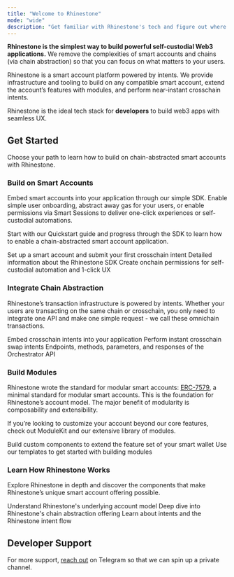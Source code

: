 ```yaml
---
title: "Welcome to Rhinestone"
mode: "wide"
description: "Get familiar with Rhinestone's tech and figure out where to start"
---
```


**Rhinestone is the simplest way to build powerful self-custodial Web3 applications.** We remove the complexities of smart accounts and chains (via chain abstraction) so that you can focus on what matters to your users.

Rhinestone is a smart account platform powered by intents. We provide infrastructure and tooling to build on any compatible smart account, extend the account’s features with modules, and perform near-instant crosschain intents. 

Rhinestone is the ideal tech stack for **developers** to build web3 apps with seamless UX.

## Get Started

Choose your path to learn how to build on chain-abstracted smart accounts with Rhinestone.

### Build on Smart Accounts

Embed smart accounts into your application through our simple SDK. Enable simple user onboarding, abstract away gas for your users, or enable permissions via Smart Sessions to deliver one-click experiences or self-custodial automations. 

Start with our Quickstart guide and progress through the SDK to learn how to enable a chain-abstracted smart account application.

<div className='grid grid-cols-3 gap-x-2'>
<Card title="Quickstart" href="../../sdk/quickstart" img="../../../images/cards/quickstart.png">
Set up a smart account and submit your first crosschain intent
</Card>
<Card title="SDK reference" href="../../sdk-reference" img="../../../images/cards/sdk_reference.png">
Detailed information about the Rhinestone SDK
</Card>
<Card title="Smart Sessions" href="../../sdk/smart-sessions/overview" img="../../../images/cards/smart_sessions.png">
Create onchain permissions for self-custodial automation and 1-click UX
</Card>
</div>


### Integrate Chain Abstraction

Rhinestone’s transaction infrastructure is powered by intents. Whether your users are transacting on the same chain or crosschain, you only need to integrate one API and make one simple request - we call these omnichain transactions.

<div className='grid grid-cols-3 gap-x-2'>
<Card title="Omnichain Transactions" href="../../sdk/core-setup/send-omnichain-transaction" img="../../../images/cards/omnichain_transactions.png">
Embed crosschain intents into your application
</Card>
<Card title="Omnichain Swaps" href="../../sdk/chain-abstraction/omnichain-swaps" img="../../../images/cards/omnichain_swaps.png">
Perform instant crosschain swap intents
</Card>
<Card title="API Reference" href="../../api-reference" img="../../../images/cards/api_reference.png">
Endpoints, methods, parameters, and responses of the Orchestrator API
</Card>
</div>

### Build Modules

Rhinestone wrote the standard for modular smart accounts: [ERC-7579](erc7579.com), a minimal standard for modular smart accounts. This is the foundation for Rhinestone’s account model. The major benefit of modularity is composability and extensibility. 

If you’re looking to customize your account beyond our core features, check out ModuleKit and our extensive library of modules.

<div className='grid grid-cols-3 gap-x-2'>
<Card title="ModuleKit" href="https://github.com/rhinestonewtf/modulekit" img="../../../images/cards/module_kit.png">
Build custom components to extend the feature set of your smart wallet
</Card>
<Card title="Module Template" href="https://github.com/rhinestonewtf/module-template" img="../../../images/cards/module_template.png">
Use our templates to get started with building modules
</Card>
</div>

### Learn How Rhinestone Works

Explore Rhinestone in depth and discover the components that make Rhinestone’s unique smart account offering possible.

<div className='grid grid-cols-3 gap-x-2'>
<Card title="Modular Smart Accounts" href="../concepts/smart-accounts" img="../../../images/cards/modular_smart_accounts.png" >
Understand Rhinestone's underlying account model
</Card>
<Card title="Chain Abstraction" href="../concepts/chain-abstraction" img="../../../images/cards/chain_abstraction.png" >
Deep dive into Rhinestone's chain abstraction offering
</Card>
<Card title="What are Intents?" href="../concepts/rhinestone-intent-architecture" img="../../../images/cards/intents.png" >
Learn about intents and the Rhinestone intent flow
</Card>
</div>

## Developer Support

For more support, [reach out](https://t.me/kurt_larsen) on Telegram so that we can spin up a private channel.
